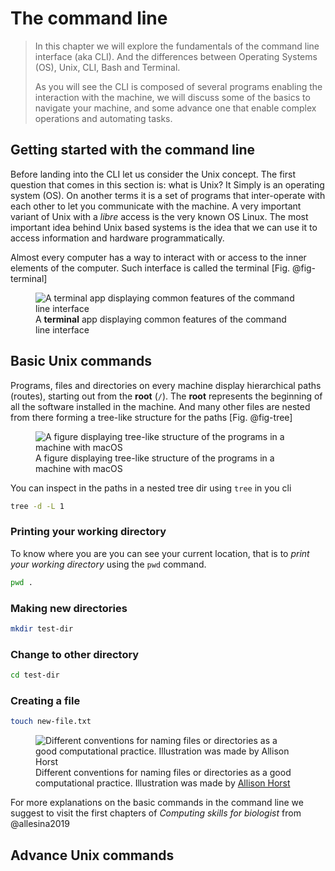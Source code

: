 # The command line {#sec-cli}

> In this chapter we will explore the fundamentals of the command line interface (aka CLI). And the differences between Operating Systems (OS), Unix, CLI, Bash and Terminal.
>
> As you will see the CLI is composed of several programs enabling the interaction with the machine, we will discuss some of the basics to navigate your machine, and some advance one that enable complex operations and automating tasks.

## Getting started with the command line

Before landing into the CLI let us consider the Unix concept. The first question that comes in this section is: what is Unix? It Simply is an operating system (OS). On another terms it is a set of programs that inter-operate with each other to let you communicate with the machine. A very important variant of Unix with a *libre* access is the very known OS Linux. The most important idea behind Unix based systems is the idea that we can use it to access information and hardware programmatically.

Almost every computer has a way to interact with or access to the inner elements of the computer. Such interface is called the terminal [Fig. @fig-terminal]

![A **terminal** app displaying common features of the command line interface](imgs-cli/terminal.png){#fig-terminal fig-align="center"}

## Basic Unix commands

Programs, files and directories on every machine display hierarchical paths (routes), starting out from the **root** (`/`). The **root** represents the beginning of all the software installed in the machine. And many other files are nested from there forming a tree-like structure for the paths [Fig. @fig-tree]

![A figure displaying tree-like structure of the programs in a machine with macOS](imgs-cli/dir-tree.png){#fig-tree fig-align="center"} 

::: {.callout-tip .column-margin}
You can inspect in the paths in a nested tree dir using `tree` in you cli

```bash
tree -d -L 1
```
:::

### Printing your working directory

To know where you are you can see your current location, that is to *print your working directory* using the `pwd` command.


```bash
pwd .
```

### Making new directories

```bash
mkdir test-dir
```

### Change to other directory

```bash
cd test-dir
```

### Creating a file

```bash
touch new-file.txt
```

::: {.column-margin}
![Different conventions for naming files or directories as a good computational practice. Illustration was made by [Allison Horst](https://github.com/allisonhorst/stats-illustrations)](imgs-cli/naming-files.png){#fig-naming-flies fig-align="center"}
::: 

For more explanations on the basic commands in the command line we suggest to visit the first chapters of *Computing skills for biologist* from @allesina2019

## Advance Unix commands
